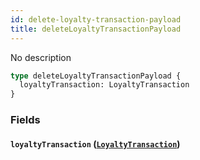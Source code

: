 ```yaml
---
id: delete-loyalty-transaction-payload
title: deleteLoyaltyTransactionPayload
---
```


No description

```graphql
type deleteLoyaltyTransactionPayload {
  loyaltyTransaction: LoyaltyTransaction
}
```

### Fields

#### `loyaltyTransaction` ([`LoyaltyTransaction`](/v1/objects/loyalty-transaction))
